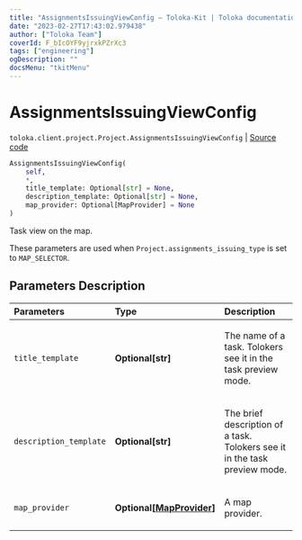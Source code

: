 ```yaml
---
title: "AssignmentsIssuingViewConfig — Toloka-Kit | Toloka documentation"
date: "2023-02-27T17:43:02.979438"
author: ["Toloka Team"]
coverId: F_bIcOYF9yjrxkPZrXc3
tags: ["engineering"]
ogDescription: ""
docsMenu: "tkitMenu"
---
```


# AssignmentsIssuingViewConfig
`toloka.client.project.Project.AssignmentsIssuingViewConfig` | [Source code](https://github.com/Toloka/toloka-kit/blob/v1.1.4/src/client/project/__init__.py#L140)

```python
AssignmentsIssuingViewConfig(
    self,
    *,
    title_template: Optional[str] = None,
    description_template: Optional[str] = None,
    map_provider: Optional[MapProvider] = None
)
```

Task view on the map.

These parameters are used when `Project.assignments_issuing_type` is set to `MAP_SELECTOR`.

## Parameters Description

| Parameters | Type | Description |
| :----------| :----| :-----------|
`title_template`|**Optional\[str\]**|<p>The name of a task. Tolokers see it in the task preview mode.</p>
`description_template`|**Optional\[str\]**|<p>The brief description of a task. Tolokers see it in the task preview mode.</p>
`map_provider`|**Optional\[[MapProvider](/docs/toloka-kit/reference/toloka.client.project.Project.AssignmentsIssuingViewConfig.MapProvider)\]**|<p>A map provider.</p>